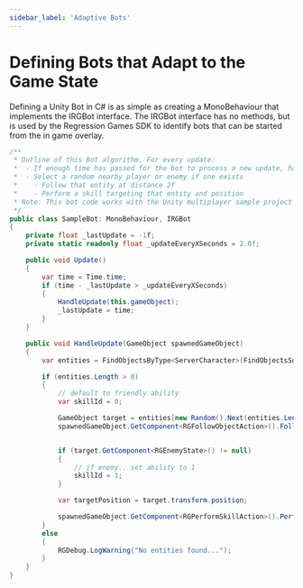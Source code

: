 ---
sidebar_label: 'Adaptive Bots'
---


# Defining Bots that Adapt to the Game State

Defining a Unity Bot in C# is as simple as creating a MonoBehaviour that implements the IRGBot interface.
The IRGBot interface has no methods, but is used by the Regression Games SDK to identify bots that can be started from the in game overlay.

<Tabs>
<TabItem value="sample_Bot" label="Perform actions on players and NPCs" default>

```csharp
/**
 * Outline of this Bot algorithm. For every update:
 *  - If enough time has passed for the bot to process a new update, handle the update.
 *  - Select a random nearby player or enemy if one exists
 *    - Follow that entity at distance 2f
 *    - Perform a skill targeting that entity and position
 * Note: This bot code works with the Unity multiplayer sample project fork @ https://github.com/Regression-Games/RGBossRoom
 */
public class SampleBot: MonoBehaviour, IRGBot
{
    private float _lastUpdate = -1f;
    private static readonly float _updateEveryXSeconds = 2.0f;

    public void Update()
    {
        var time = Time.time;
        if (time - _lastUpdate > _updateEveryXSeconds)
        {
            HandleUpdate(this.gameObject);
            _lastUpdate = time;
        }
    }

    public void HandleUpdate(GameObject spawnedGameObject)
    {
        var entities = FindObjectsByType<ServerCharacter>(FindObjectsSortMode.None);

        if (entities.Length > 0)
        {
            // default to friendly ability
            var skillId = 0;

            GameObject target = entities[new Random().Next(entities.Length)].gameObject;
            spawnedGameObject.GetComponent<RGFollowObjectAction>().FollowObject(target.transform, 2f);


            if (target.GetComponent<RGEnemyState>() != null)
            {
                // if enemy.. set ability to 1
                skillId = 1;
            }

            var targetPosition = target.transform.position;

            spawnedGameObject.GetComponent<RGPerformSkillAction>().PerformSkill(skillId, target.GetInstanceID(), targetPosition);
        }
        else
        {
            RGDebug.LogWarning("No entities found...");
        }
    }
}
```
</TabItem>
</Tabs>


